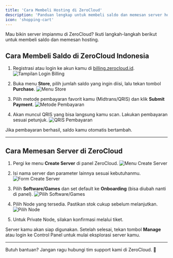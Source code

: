 ```yaml
---
title: 'Cara Membeli Hosting di ZeroCloud'
description: 'Panduan lengkap untuk membeli saldo dan memesan server hosting di ZeroCloud.'
icon: 'shopping-cart'
---
```


Mau bikin server impianmu di ZeroCloud? Ikuti langkah-langkah berikut untuk membeli saldo dan memesan hosting.

## Cara Membeli Saldo di ZeroCloud Indonesia

1. Registrasi atau login ke akun kamu di [billing.zerocloud.id](https://billing.zerocloud.id).
   ![Tampilan Login Billing](/images/login.gif)

2. Buka menu **Store**, pilih jumlah saldo yang ingin diisi, lalu tekan tombol **Purchase**.
   ![Menu Store](/images/store.png)

3. Pilih metode pembayaran favorit kamu (Midtrans/QRIS) dan klik **Submit Payment**.
   ![Metode Pembayaran](/images/payment.png)

4. Akan muncul QRIS yang bisa langsung kamu scan. Lakukan pembayaran sesuai petunjuk.
   ![QRIS Pembayaran](/images/qris.gif)

Jika pembayaran berhasil, saldo kamu otomatis bertambah.

---

## Cara Memesan Server di ZeroCloud

1. Pergi ke menu **Create Server** di panel ZeroCloud.
   ![Menu Create Server](/images/create-server.png)

2. Isi nama server dan parameter lainnya sesuai kebutuhanmu.
   ![Form Create Server](/images/server-form.png)

3. Pilih **Software/Games** dan set default ke **Onboarding** (bisa diubah nanti di panel).
   ![Pilih Software/Games](/images/software-selection.png)

4. Pilih Node yang tersedia. Pastikan stok cukup sebelum melanjutkan.
   ![Pilih Node](/images/node-selection.png)

5. Untuk Private Node, silakan konfirmasi melalui tiket.

Server kamu akan siap digunakan. Setelah selesai, tekan tombol **Manage** atau login ke Control Panel untuk mulai eksplorasi server kamu. 

---

Butuh bantuan? Jangan ragu hubungi tim support kami di ZeroCloud. 🚀
